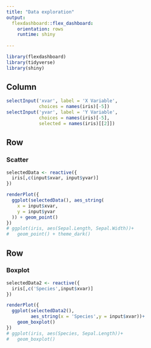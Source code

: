 ```yaml
---
title: "Data exploration"
output: 
  flexdashboard::flex_dashboard:
    orientation: rows
    runtime: shiny
    
---
```


```r
library(flexdashboard)
library(tidyverse)
library(shiny)
```

Column {.sidebar}
-------------------------------------------------------

```r
selectInput('xvar', label = 'X Variable',
            choices = names(iris)[-5])
selectInput('yvar', label = 'Y Variable',
            choices = names(iris)[-5],
            selected = names(iris)[[2]])


```


Row {data-height=400}
-----------------------------------------------------------------------

### Scatter

```r

selectedData <- reactive({
  iris[,c(input$xvar, input$yvar)]
})

renderPlot({
  ggplot(selectedData(), aes_string(
    x = input$xvar, 
    y = input$yvar
  )) + geom_point()
})
# ggplot(iris, aes(Sepal.Length, Sepal.Width))+
#   geom_point() + theme_dark()
```

Row {data-height=400}
-----------------------------------------------------------------------

### Boxplot

```r

selectedData2 <- reactive({
  iris[,c('Species',input$xvar)]
})

renderPlot({
  ggplot(selectedData2(), 
         aes_string(x = 'Species',y = input$xvar))+
    geom_boxplot()
})
# ggplot(iris, aes(Species, Sepal.Length))+
#   geom_boxplot()
```

